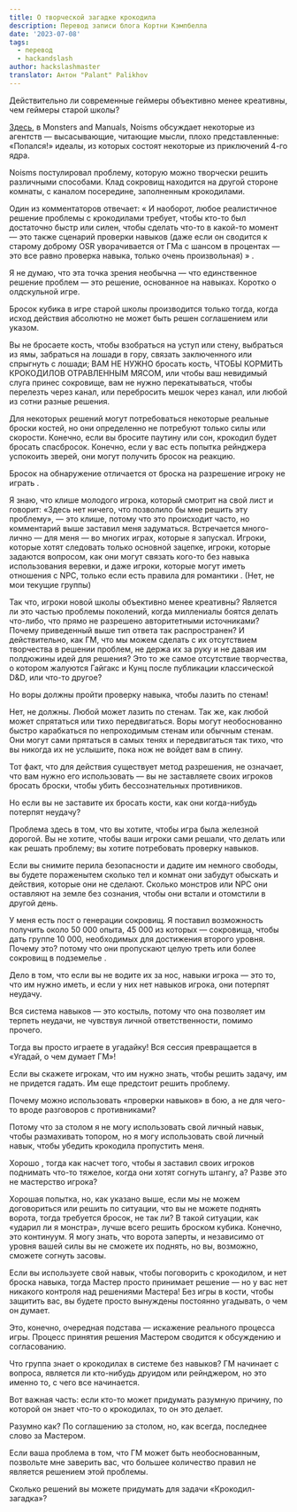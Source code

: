 ```yaml
---
title: О творческой загадке крокодила
description: Перевод записи блога Кортни Кэмпбелла
date: '2023-07-08'
tags:
  - перевод
  - hackandslash
author: hackslashmaster
translator: Антон "Palant" Palikhov
---
```


Действительно ли современные геймеры объективно менее креативны, чем геймеры старой школы?

[Здесь](http://monstersandmanuals.blogspot.com/2011/10/what-am-i-thinking.html), в Monsters and Manuals, Noisms обсуждает некоторые из агентств — высасывающие, читающие мысли, плохо представленные: «Попался!» идеалы, из которых состоят некоторые из приключений 4-го ядра.

Noisms постулировал проблему, которую можно творчески решить различными способами. Клад сокровищ находится на другой стороне комнаты, с каналом посередине, заполненным крокодилами.

Один из комментаторов отвечает:
« И наоборот, любое реалистичное решение проблемы с крокодилами требует, чтобы кто-то был достаточно быстр или силен, чтобы сделать что-то в какой-то момент — это также сценарий проверки навыков (даже если он сводится к старому доброму OSR уворачивается от ГМа с шансом в процентах — это все равно проверка навыка, только очень произвольная) » .

Я не думаю, что эта точка зрения необычна — что единственное решение проблем — это решение, основанное на навыках. Коротко о олдскульной игре.

<Aside>

Бросок кубика в игре старой школы производится только тогда, когда исход действия абсолютно не может быть решен соглашением или указом.

</Aside>

Вы не бросаете кость, чтобы взобраться на уступ или стену, выбраться из ямы, забраться на лошади в гору, связать заключенного или спрыгнуть с лошади; ВАМ НЕ НУЖНО бросать кость, ЧТОБЫ КОРМИТЬ КРОКОДИЛОВ ОТРАВЛЕННЫМ МЯСОМ, или чтобы ваш невидимый слуга принес сокровище, вам не нужно перекатываться, чтобы перелезть через канал, или перебросить мешок через канал, или любой из сотни разные решения.

Для некоторых решений могут потребоваться некоторые реальные броски костей, но они определенно не потребуют только силы или скорости. Конечно, если вы бросите паутину или сон, крокодил будет бросать спасбросок. Конечно, если у вас есть попытка рейнджера успокоить зверей, они могут получить бросок на реакцию.

<Aside>

Бросок на обнаружение отличается от броска на разрешение игроку не играть .

</Aside>

Я знаю, что клише молодого игрока, который смотрит на свой лист и говорит: «Здесь нет ничего, что позволило бы мне решить эту проблему», — это клише, потому что это происходит часто, но комментарий выше заставил меня задуматься. Встречается много-лично — для меня — во многих играх, которые я запускал. Игроки, которые хотят следовать только основной зацепке, игроки, которые задаются вопросом, как они могут связать кого-то без навыка использования веревки, и даже игроки, которые могут иметь отношения с NPC, только если есть правила для романтики . (Нет, не мои текущие группы)

Так что, игроки новой школы объективно менее креативны? Является ли это частью проблемы поколений, когда миллениалы боятся делать что-либо, что прямо не разрешено авторитетными источниками? Почему приведенный выше тип ответа так распространен? И действительно, как ГМ, что мы можем сделать с их отсутствием творчества в решении проблем, не держа их за руку и не давая им полдюжины идей для решения? Это то же самое отсутствие творчества, о котором жалуются Гайгакс и Кунц после публикации классической D&D, или что-то другое?

<Aside>

Но воры должны пройти проверку навыка, чтобы лазить по стенам!

</Aside>

Нет, не должны. Любой может лазить по стенам. Так же, как любой может спрятаться или тихо передвигаться. Воры могут необоснованно быстро карабкаться по непроходимым стенам или обычным стенам. Они могут сами прятаться в самых тенях и передвигаться так тихо, что вы никогда их не услышите, пока нож не войдет вам в спину.

Тот факт, что для действия существует метод разрешения, не означает, что вам нужно его использовать — вы не заставляете своих игроков бросать броски, чтобы убить бессознательных противников.

<Aside>

Но если вы не заставите их бросать кости, как они когда-нибудь потерпят неудачу?

</Aside>

Проблема здесь в том, что вы хотите, чтобы игра была железной дорогой. Вы не хотите, чтобы ваши игроки сами решали, что делать или как решать проблему; вы хотите потребовать проверку навыков.

Если вы снимите перила безопасности и дадите им немного свободы, вы будете пораженытем сколько тел и комнат они забудут обыскать и действия, которые они не сделают. Сколько монстров или NPC они оставляют на земле без сознания, чтобы они встали и отомстили в другой день.

У меня есть пост о генерации сокровищ. Я поставил возможность получить около 50 000 опыта, 45 000 из которых — сокровища, чтобы дать группе 10 000, необходимых для достижения второго уровня. Почему это? потому что они пропускают целую треть или более сокровищ в подземелье .

Дело в том, что если вы не водите их за нос, навыки игрока — это то, что им нужно иметь, и если у них нет навыков игрока, они потерпят неудачу.

Вся система навыков — это костыль, потому что она позволяет им терпеть неудачи, не чувствуя личной ответственности, помимо прочего.

<Aside>

Тогда вы просто играете в угадайку! Вся сессия превращается в «Угадай, о чем думает ГМ»!

</Aside>

Если вы скажете игрокам, что им нужно знать, чтобы решить задачу, им не придется гадать. Им еще предстоит решить проблему.

<Aside>

Почему можно использовать «проверки навыков» в бою, а не для чего-то вроде разговоров с противниками?

</Aside>

Потому что за столом я не могу использовать свой личный навык, чтобы размахивать топором, но я могу использовать свой личный навык, чтобы убедить крокодила пропустить меня.

Хорошо , тогда как насчет того, чтобы я заставил своих игроков поднимать что-то тяжелое, когда они хотят согнуть штангу, а? Разве это не мастерство игрока?

Хорошая попытка, но, как указано выше, если мы не можем договориться или решить по ситуации, что вы не можете поднять ворота, тогда требуется бросок, не так ли? В такой ситуации, как «ударил ли я монстра», лучше всего решить броском кубика. Конечно, это континуум. Я могу знать, что ворота заперты, и независимо от уровня вашей силы вы не сможете их поднять, но вы, возможно, сможете согнуть засовы.

Если вы используете свой навык, чтобы поговорить с крокодилом, и нет броска навыка, тогда Мастер просто принимает решение — но у вас нет никакого контроля над решениями Мастера! Без игры в кости, чтобы защитить вас, вы будете просто вынуждены постоянно угадывать, о чем он думает.

Это, конечно, очередная подстава — искажение реального процесса игры. Процесс принятия решения Мастером сводится к обсуждению и согласованию.

Что группа знает о крокодилах в системе без навыков?
ГМ начинает с вопроса, является ли кто-нибудь друидом или рейнджером, но это именно то, с чего все начинается.

Вот важная часть: если кто-то может придумать разумную причину, по которой он знает что-то о крокодилах, то он это делает.

Разумно как? По соглашению за столом, но, как всегда, последнее слово за Мастером.

Если ваша проблема в том, что ГМ может быть необоснованным, позвольте мне заверить вас, что большее количество правил не является решением этой проблемы.

<Aside>

Сколько решений вы можете придумать для задачи «Крокодил-загадка»?

</Aside>
